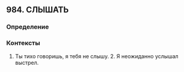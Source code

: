 ## 984. СЛЫШАТЬ
### Определение


### Контексты
1. Ты тихо говоришь, я тебя не слышу. 2. Я неожиданно услышал выстрел.

